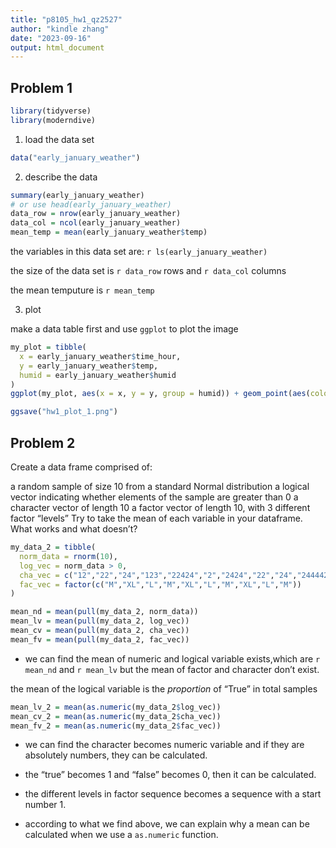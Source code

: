 ```yaml
---
title: "p8105_hw1_qz2527"
author: "kindle zhang"
date: "2023-09-16"
output: html_document
---
```


## Problem 1

```r
library(tidyverse)
library(moderndive)
```

1. load the data set

```r
data("early_january_weather")
```

2. describe the data

```r
summary(early_january_weather)
# or use head(early_january_weather)
data_row = nrow(early_january_weather)
data_col = ncol(early_january_weather)
mean_temp = mean(early_january_weather$temp)
```

the variables in this data set are: `r ls(early_january_weather)`

the size of the data set is `r data_row` rows and `r data_col` columns

the mean temputure is `r mean_temp`

3. plot 

make a data table first and use `ggplot` to plot the image

```r
my_plot = tibble(
  x = early_january_weather$time_hour,
  y = early_january_weather$temp,
  humid = early_january_weather$humid
)
ggplot(my_plot, aes(x = x, y = y, group = humid)) + geom_point(aes(color = humid, size = 5))

ggsave("hw1_plot_1.png")
```
## Problem 2

Create a data frame comprised of:

a random sample of size 10 from a standard Normal distribution
a logical vector indicating whether elements of the sample are greater than 0
a character vector of length 10
a factor vector of length 10, with 3 different factor “levels”
Try to take the mean of each variable in your dataframe. What works and what doesn’t?

```r
my_data_2 = tibble(
  norm_data = rnorm(10),
  log_vec = norm_data > 0,
  cha_vec = c("12","22","24","123","22424","2","2424","22","24","244442"),
  fac_vec = factor(c("M","XL","L","M","XL","L","M","XL","L","M")) 
)

mean_nd = mean(pull(my_data_2, norm_data))
mean_lv = mean(pull(my_data_2, log_vec))
mean_cv = mean(pull(my_data_2, cha_vec))
mean_fv = mean(pull(my_data_2, fac_vec))
```

* we can find the mean of numeric and logical variable exists,which are `r mean_nd` and `r mean_lv` but the mean of factor and character don't exist.

the mean of the logical variable is the *proportion* of "True" in total samples

```r
mean_lv_2 = mean(as.numeric(my_data_2$log_vec))
mean_cv_2 = mean(as.numeric(my_data_2$cha_vec))
mean_fv_2 = mean(as.numeric(my_data_2$fac_vec))
```

* we can find the character becomes numeric variable and if they are absolutely numbers, they can be calculated.

* the "true" becomes 1 and "false" becomes 0, then it can be calculated.

* the different levels in factor sequence becomes a sequence with a start number 1.

* according to what we find above, we can explain why a mean can be calculated when we use a `as.numeric` function.
